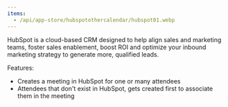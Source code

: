 ```yaml
---
items:
  - /api/app-store/hubspotothercalendar/hubspot01.webp
---
```


HubSpot is a cloud-based CRM designed to help align sales and marketing teams, foster sales enablement, boost ROI and optimize your inbound marketing strategy to generate more, qualified leads.

Features:
 - Creates a meeting in HubSpot for one or many attendees
 - Attendees that don't exist in HubSpot, gets created first to associate them in the meeting
